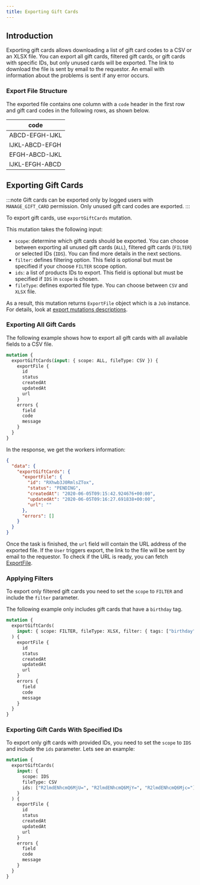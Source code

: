 ```yaml
---
title: Exporting Gift Cards
---
```


## Introduction

Exporting gift cards allows downloading a list of gift card codes to a CSV or an XLSX file.
You can export all gift cards, filtered gift cards, or gift cards with specific IDs, but only unused cards will be exported.
The link to download the file is sent by email to the requestor. An email with information about the problems is sent if any error occurs.

### Export File Structure

The exported file contains one column with a `code` header in the first row and gift card codes in the following rows, as shown below.

<!-- cspell:disable -->

| code           |
| -------------- |
| ABCD-EFGH-IJKL |
| IJKL-ABCD-EFGH |
| EFGH-ABCD-IJKL |
| IJKL-EFGH-ABCD |

<!-- cspell:enable -->

## Exporting Gift Cards

:::note
Gift cards can be exported only by logged users with `MANAGE_GIFT_CARD` permission.
Only unused gift card codes are exported.
:::

To export gift cards, use `exportGiftCards` mutation.

This mutation takes the following input:

- `scope`: determine which gift cards should be exported. You can choose between exporting
  all unused gift cards (`ALL`), filtered gift cards (`FILTER`) or selected IDs (`IDS`).
  You can find more details in the next sections.
- `filter`: defines filtering option. This field is optional but must be specified if your
  choose `FILTER` scope option.
- `ids`: a list of products IDs to export. This field is optional but must be specified
  if `IDS` in `scope` is chosen.
- `fileType`: defines exported file type. You can choose between `CSV` and `XLSX` file.

As a result, this mutation returns `ExportFile` object which is a `Job` instance.
For details, look at [export mutations descriptions](export-overview#mutations).

### Exporting All Gift Cards

The following example shows how to export all gift cards with all available fields
to a CSV file.

```graphql {2}
mutation {
  exportGiftCards(input: { scope: ALL, fileType: CSV }) {
    exportFile {
      id
      status
      createdAt
      updatedAt
      url
    }
    errors {
      field
      code
      message
    }
  }
}
```

In the response, we get the workers information:

```json
{
  "data": {
    "exportGiftCards": {
      "exportFile": {
        "id": "RXhwb3J0RmlsZTox",
        "status": "PENDING",
        "createdAt": "2020-06-05T09:15:42.924676+00:00",
        "updatedAt": "2020-06-05T09:16:27.691838+00:00",
        "url": ""
      },
      "errors": []
    }
  }
}
```

Once the task is finished, the `url` field will contain the URL address of the exported file. If the `User` triggers export, the link to the file will be sent by email to the requestor.
To check if the URL is ready, you can fetch [ExportFile](export-overview#fetching-exportfile-instance).

### Applying Filters

To export only filtered gift cards you need to set the `scope` to `FILTER` and include the `filter`
parameter.

The following example only includes gift cards that have a `birthday` tag.

```graphql {3}
mutation {
  exportGiftCards(
    input: { scope: FILTER, fileType: XLSX, filter: { tags: ["birthday"] } }
  ) {
    exportFile {
      id
      status
      createdAt
      updatedAt
      url
    }
    errors {
      field
      code
      message
    }
  }
}
```

### Exporting Gift Cards With Specified IDs

To export only gift cards with provided IDs, you need to set the `scope` to `IDS` and include the `ids`
parameter. Lets see an example:

```graphql {4,6}
mutation {
  exportGiftCards(
    input: {
      scope: IDS
      fileType: CSV
      ids: ["R2lmdENhcmQ6MjU=", "R2lmdENhcmQ6MjY=", "R2lmdENhcmQ6Mjc="]
    }
  ) {
    exportFile {
      id
      status
      createdAt
      updatedAt
      url
    }
    errors {
      field
      code
      message
    }
  }
}
```
